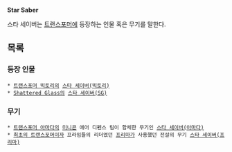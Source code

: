 '''Star Saber'''

스타 세이버는 [[트랜스포머]]에 등장하는 인물 혹은 무기를 말한다.

== 목록 ==
=== 등장 인물 ===
 * [[트랜스포머 빅토리]]의 [[스타 세이버(빅토리)]]
 * [[Shattered Glass]]의 [[스타 세이버(SG)]]

=== 무기 ===
 * [[트랜스포머 아마다]]의 [[미니콘]] 에어 디펜스 팀이 합체한 무기인 [[스타 세이버(아마다)]]
 * [[최초의 트랜스포머]]이자 프라임들의 리더였던 [[프리마]]가 사용했던 전설의 무기 [[스타 세이버(프리마)]]
